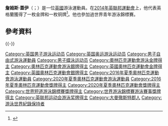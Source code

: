 {{noteTA
|1=zh-cn:詹姆斯·盖伊; zh-tw:詹姆斯·蓋伊; zh-hk:占士佳;
|2=zh-cn:盖伊; zh-tw:蓋伊; zh-hk:占士佳;
}}
{{Infobox swimmer
| name           = 詹姆斯·蓋伊<br />''James Guy''
| image          = Kazan 2015 - Silver medallist at the men's 400 metres freestyle James Guy small.JPG
| image_size     = 
| alt            = 
| caption        = 蓋伊參加[[2015年世界游泳錦標賽|2015年世界游泳錦標賽]]
| fullname       = 
| nicknames      = "Jimmy"
| national_team  = {{GBR}}
| strokes        = [[蝶泳|蝶泳]]、[[自由泳|自由泳]]
| coach          = Jol Finck,、Euan Dale
| club           = Team Bath
| birth_date     = {{Birth date and age|1995|11|26|df=y}}
| birth_place    = [[英國|英國]][[大曼徹斯特郡|大曼徹斯特郡]][[伯里|伯里]]
| death_date     =
| death_place    =
| height         = {{height|m=1.87}}
| weight         = {{weight|kg=83}}
| medaltemplates =
{{MedalSport|男子[[游泳|游泳]]}}
{{MedalCountry|{{GBR2}}}}
{{MedalCompetition|[[奧林匹克運動會|奧林匹克運動會]]}}
{{MedalGold|[[2020年夏季奧林匹克運動會|2020年 東京]]|[[2020年夏季奧林匹克運動會男子4×200公尺自由式接力比賽|4×200米自由泳接力]]}}
{{MedalGold|[[2020年夏季奧林匹克運動會|2020年 東京]]|[[2020年夏季奧林匹克運動會混合4×100公尺混合式接力比賽|混合4×100米混合泳接力]]}}
{{MedalSilver|[[2016年夏季奧林匹克運動會|2016年 里約]]|[[2016年夏季奧林匹克運動會男子4×200公尺自由式接力比賽|4×200米自由泳接力]]}}
{{MedalSilver|[[2016年夏季奧林匹克運動會|2016年 里約]]|[[2016年夏季奧林匹克運動會男子4×100公尺混合式接力比賽|4×100米混合泳接力]]}}
{{MedalSilver|[[2020年夏季奧林匹克運動會|2020年 東京]]|[[2020年夏季奧林匹克運動會男子4×100公尺混合式接力比賽|4×100米混合泳接力]]}}
{{MedalCompetition|[[世界游泳錦標賽|世界長池游泳錦標賽]]}}
{{MedalGold|[[2015年世界游泳錦標賽|2015年 喀山]]|[[2015年世界游泳錦標賽游泳比賽|200米自由泳]]}}
{{MedalGold|[[2015年世界游泳錦標賽|2015年 喀山]]|4×200米自由泳接力}}
{{MedalGold|[[2017年世界游泳錦標賽|2017年 布達佩斯]]|[[2017年世界游泳錦標賽游泳比賽|4×200米自由泳接力]]}}
{{MedalGold|[[2019年世界游泳錦標賽|2019年 光州]]|[[2019年世界游泳錦標賽游泳比賽|4×100米混合泳接力]]}}
{{MedalSilver|[[2015年世界游泳錦標賽|2015年 喀山]]|400米自由泳}}
{{MedalSilver|[[2017年世界游泳錦標賽|2017年 布達佩斯]]|4×100米混合泳接力}}
{{MedalBronze|[[2017年世界游泳錦標賽|2017年 布達佩斯]]|100米蝶泳}}
{{MedalBronze|[[2019年世界游泳錦標賽|2019年 光州]]|混合4×100米混合泳接力}}
{{MedalBronze|[[2022年世界游泳錦標賽|2022年 布達佩斯]]|4×200米自由泳接力}}
{{MedalBronze|[[2022年世界游泳錦標賽|2022年 布達佩斯]]|4×100米混合泳接力}}
{{MedalCompetition|[[世界短池游泳錦標賽|世界短池游泳錦標賽]]}}
{{MedalSilver|[[2014年世界短道游泳錦標賽|2014年 多哈]]|400米自由泳}}
}}
'''詹姆斯·蓋伊'''（{{lang-en|James Guy}}；{{bd|1995年|11月26日}}）是一位[[英國|英國]]游泳運動員。在[[2014年英聯邦運動會|2014年英聯邦運動會]]上，他代表英格蘭獲得了一枚金牌和一枚铜牌<ref>{{cite web|title=James Guy biography|url=http://results.glasgow2014.com/athlete/squash/1023765/james_guy.html|access-date=2015-06-14|archive-date=2016-01-09|archive-url=https://web.archive.org/web/20160109214816/http://results.glasgow2014.com/athlete/squash/1023765/james_guy.html|dead-url=no}}</ref>。他也參加過世界青年游泳錦標賽。

==參考資料==
{{Reflist}}

{{-}}
{{奥运会男子4×200米自由泳接力比赛冠军}}
{{奥林匹克运动会游泳比赛混合4×100米混合泳接力冠军}}

{{DEFAULTSORT:Guy, James}}
[[Category:英国男子游泳运动员|Category:英国男子游泳运动员]]
[[Category:英国奥运游泳运动员|Category:英国奥运游泳运动员]]
[[Category:男子自由式游泳運動員|Category:男子自由式游泳運動員]]
[[Category:男子蝶泳运动员|Category:男子蝶泳运动员]]
[[Category:奧林匹克運動會游泳金牌得主|Category:奧林匹克運動會游泳金牌得主]]
[[Category:奧林匹克運動會游泳銀牌得主|Category:奧林匹克運動會游泳銀牌得主]]
[[Category:英國奧林匹克運動會金牌得主|Category:英國奧林匹克運動會金牌得主]]
[[Category:英國奧林匹克運動會銀牌得主|Category:英國奧林匹克運動會銀牌得主]]
[[Category:2016年夏季奧林匹克運動會游泳運動員|Category:2016年夏季奧林匹克運動會游泳運動員]]
[[Category:2020年夏季奧林匹克運動會游泳運動員|Category:2020年夏季奧林匹克運動會游泳運動員]]
[[Category:2016年夏季奧林匹克運動會獎牌得主|Category:2016年夏季奧林匹克運動會獎牌得主]]
[[Category:2020年夏季奧林匹克運動會獎牌得主|Category:2020年夏季奧林匹克運動會獎牌得主]]
[[Category:世界短道游泳錦標賽獎牌得主|Category:世界短道游泳錦標賽獎牌得主]]
[[Category:世界游泳錦標賽游泳賽事獎牌得主|Category:世界游泳錦標賽游泳賽事獎牌得主]]
[[Category:英联邦运动会游泳奖牌得主|Category:英联邦运动会游泳奖牌得主]]
[[Category:大曼徹斯特郡人|Category:大曼徹斯特郡人]]
[[Category:游泳世界紀錄保持者|Category:游泳世界紀錄保持者]]